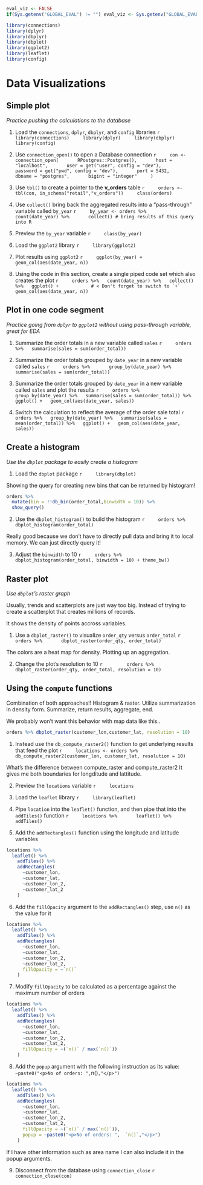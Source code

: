 ```r
eval_viz <- FALSE
if(Sys.getenv("GLOBAL_EVAL") != "") eval_viz <- Sys.getenv("GLOBAL_EVAL")
```

```r
library(connections)
library(dplyr)
library(dbplyr)
library(dbplot)
library(ggplot2)
library(leaflet)
library(config)
```


# Data Visualizations

## Simple plot
*Practice pushing the calculations to the database*

1. Load the `connections`, `dplyr`, `dbplyr`, and `config` libraries
    ```r
    library(connections)
    library(dplyr)
    library(dbplyr)
    library(config)
    ```

2. Use `connection_open()` to open a Database connection
    ```r
    con <- connection_open(
      RPostgres::Postgres(),
      host =  "localhost",
      user = get("user", config = "dev"),
      password = get("pwd", config = "dev"),
      port = 5432,
      dbname = "postgres",
      bigint = "integer"
    )
    ```

3. Use `tbl()` to create a pointer to the **v_orders** table
    ```r
    orders <- tbl(con, in_schema("retail","v_orders"))
    class(orders)
    ```

4. Use `collect()` bring back the aggregated results into a "pass-through" variable called `by_year`
    ```r
    by_year <- orders %>%
      count(date_year) %>%
      collect() # bring results of this query into R
    ```

5. Preview the `by_year` variable
    ```r
    class(by_year)
    ```

6. Load the `ggplot2` library
    ```r
    library(ggplot2)
    ```


7. Plot results using `ggplot2`
    ```r
    ggplot(by_year) +
      geom_col(aes(date_year, n)) 
    ```

8. Using the code in this section, create a single piped code set which also creates the plot
    ```r
    orders %>%
  count(date_year) %>%
  collect() %>%
  ggplot() +            # < Don't forget to switch to `+`
  geom_col(aes(date_year, n)) 
    ```

## Plot in one code segment
*Practice going from `dplyr` to `ggplot2` without using pass-through variable, great for EDA*

1. Summarize the order totals in a new variable called `sales`
    ```r
    orders %>%
  summarise(sales = sum(order_total))
    ```

2. Summarize the order totals grouped by `date_year` in a new variable called `sales`
    ```r
    orders %>%
      group_by(date_year) %>%
      summarise(sales = sum(order_total))
    ```
    
3. Summarize the order totals grouped by `date_year` in a new variable called `sales` and plot the results
    ```r
    orders %>%
  group_by(date_year) %>%
  summarise(sales = sum(order_total)) %>%
  ggplot() +
  geom_col(aes(date_year, sales))
    ```

4. Switch the calculation to reflect the average of the order sale total
    ```r
    orders %>%
  group_by(date_year) %>%
  summarise(sales = mean(order_total)) %>%
  ggplot() +
  geom_col(aes(date_year, sales))
    ```

## Create a histogram
*Use the `dbplot` package to easily create a histogram*

1. Load the `dbplot` package
    ```r
    library(dbplot)
    ```


Showing the query for creating new bins that can be returned by histogram!
```r
orders %>% 
  mutate(bin = !!db_bin(order_total,binwidth = 10)) %>% 
  show_query()
```


2. Use the `dbplot_histogram()` to build the histogram
    ```r
    orders %>%
      dbplot_histogram(order_total)
    ```

Really good because we don't have to directly pull data and bring it to local memory. We can just directly query it!

3. Adjust the `binwidth` to 10
    ```r
    orders %>%
  dbplot_histogram(order_total, binwidth = 10) + theme_bw()
    ```

## Raster plot
*Use `dbplot`'s raster graph*

Usually, trends and scatterplots are just way too big. 
Instead of trying to create a scatterplot that creates millions of records.

It shows the density of points accross variables. 

1. Use a `dbplot_raster()` to visualize `order_qty` versus `order_total`
    ```r
    orders %>%
      dbplot_raster(order_qty, order_total)
    ```

The colors are a heat map for density.
Plotting up an aggregation.


2. Change the plot's resolution to 10
    ```r
        orders %>%
      dbplot_raster(order_qty, order_total, resolution = 10)
    ```

## Using the `compute` functions

Combination of both approaches!! 
Histogram & raster.
Utilize summarization in density form.
Summarize, return results, aggregate, end.

We probably won't want this behavior with map data like this..
```r
orders %>% dbplot_raster(customer_lon,customer_lat, resolution = 10)
```


1. Instead use the `db_compute_raster2()` function to get underlying results that feed the plot
    ```r
    locations <- orders %>%
      db_compute_raster2(customer_lon, customer_lat, resolution = 10)
    ```

What's the difference between compute_raster and compute_raster2
It gives me both boundaries for longditude and lattitude.

2. Preview the `locations` variable
    ```r
    locations
    ```

3. Load the `leaflet` library
    ```r
    library(leaflet)
    ```

4. Pipe `location` into the `leaflet()` function, and then pipe that into the `addTiles()` function
    ```r
    locations %>%
      leaflet() %>% 
        addTiles() 
    ```

5. Add the `addRectangles()` function using the longitude and latitude variables 
```r
locations %>%
  leaflet() %>% 
    addTiles() %>%
    addRectangles(
      ~customer_lon, 
      ~customer_lat, 
      ~customer_lon_2,
      ~customer_lat_2
    )
```

6. Add the `fillOpacity` argument to the `addRectangles()` step, use ``n()`` as the value for it
```r
locations %>%
  leaflet() %>% 
    addTiles() %>%
    addRectangles(
      ~customer_lon, 
      ~customer_lat, 
      ~customer_lon_2,
      ~customer_lat_2,
      fillOpacity = ~`n()`
    )
```

7. Modify `fillOpacity` to be calculated as a percentage against the maximum number of orders
```r
locations %>%
  leaflet() %>% 
    addTiles() %>%
    addRectangles(
      ~customer_lon, 
      ~customer_lat, 
      ~customer_lon_2,
      ~customer_lat_2,
      fillOpacity = ~(`n()` / max(`n()`))
    )
```

8. Add the `popup` argument with the following instruction as its value: `~paste0("<p>No of orders: ",  `n()`,"</p>")`
```r
locations %>%
  leaflet() %>% 
    addTiles() %>%
    addRectangles(
      ~customer_lon, 
      ~customer_lat, 
      ~customer_lon_2,
      ~customer_lat_2,
      fillOpacity = ~(`n()` / max(`n()`)),
      popup = ~paste0("<p>No of orders: ",  `n()`,"</p>")
    )
```

If I have other information such as area name I can also include it in the popup arguments.


9. Disconnect from the database using `connection_close`
    ```r
    connection_close(con)
    ```

